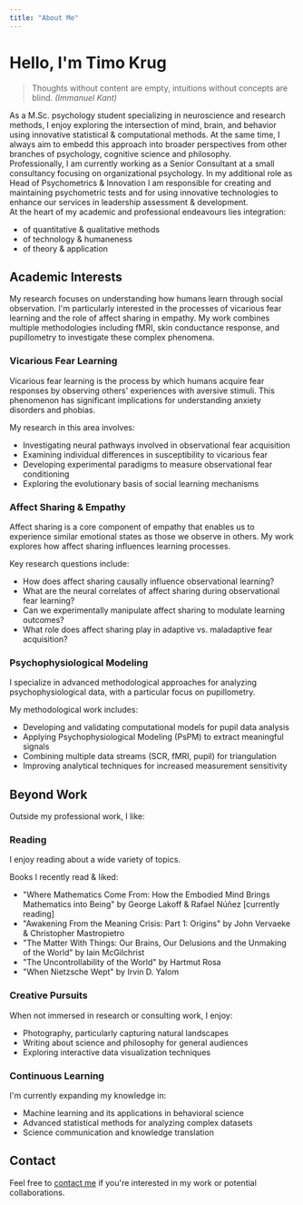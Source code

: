 ```yaml
---
title: "About Me"
---
```


# Hello, I'm Timo Krug

> Thoughts without content are empty, intuitions without concepts are blind. *(Immanuel Kant)*

As a M.Sc. psychology student specializing in neuroscience and research methods, 
I enjoy exploring the intersection of mind, brain, and behavior using innovative statistical & computational methods. 
At the same time, I always aim to embedd this approach into broader perspectives from other branches of psychology, cognitive science and philosophy.  
Professionally, I am currently working as a Senior Consultant at a small consultancy focusing on organizational psychology. 
In my additional role as Head of Psychometrics & Innovation I am responsible for creating and maintaining psychometric tests 
and for using innovative technologies to enhance our services in leadership assessment & development.  
At the heart of my academic and professional endeavours lies integration:
- of quantitative & qualitative methods
- of technology & humaneness
- of theory & application


## Academic Interests

My research focuses on understanding how humans learn through social observation. 
I'm particularly interested in the processes of vicarious fear learning and the role of affect sharing in empathy. 
My work combines multiple methodologies including fMRI, skin conductance response, and pupillometry to investigate these complex phenomena.

### Vicarious Fear Learning

Vicarious fear learning is the process by which humans acquire fear responses by observing others' experiences with aversive stimuli. This phenomenon has significant implications for understanding anxiety disorders and phobias.

My research in this area involves:
- Investigating neural pathways involved in observational fear acquisition
- Examining individual differences in susceptibility to vicarious fear
- Developing experimental paradigms to measure observational fear conditioning
- Exploring the evolutionary basis of social learning mechanisms

### Affect Sharing & Empathy

Affect sharing is a core component of empathy that enables us to experience similar emotional states as those we observe in others. My work explores how affect sharing influences learning processes.

Key research questions include:
- How does affect sharing causally influence observational learning?
- What are the neural correlates of affect sharing during observational fear learning?
- Can we experimentally manipulate affect sharing to modulate learning outcomes?
- What role does affect sharing play in adaptive vs. maladaptive fear acquisition?

### Psychophysiological Modeling

I specialize in advanced methodological approaches for analyzing psychophysiological data, with a particular focus on pupillometry.

My methodological work includes:
- Developing and validating computational models for pupil data analysis
- Applying Psychophysiological Modeling (PsPM) to extract meaningful signals
- Combining multiple data streams (SCR, fMRI, pupil) for triangulation
- Improving analytical techniques for increased measurement sensitivity


## Beyond Work

Outside my professional work, I like:

### Reading

I enjoy reading about a wide variety of topics.

Books I recently read & liked:
- "Where Mathematics Come From: How the Embodied Mind Brings Mathematics into Being" by George Lakoff & Rafael Núñez [currently reading]
- "Awakening From the Meaning Crisis: Part 1: Origins" by John Vervaeke & Christopher Mastropietro
- "The Matter With Things: Our Brains, Our Delusions and the Unmaking of the World" by Iain McGilchrist
- "The Uncontrollability of the World" by Hartmut Rosa
- "When Nietzsche Wept" by Irvin D. Yalom


### Creative Pursuits

When not immersed in research or consulting work, I enjoy:
- Photography, particularly capturing natural landscapes
- Writing about science and philosophy for general audiences
- Exploring interactive data visualization techniques

### Continuous Learning

I'm currently expanding my knowledge in:
- Machine learning and its applications in behavioral science
- Advanced statistical methods for analyzing complex datasets
- Science communication and knowledge translation

## Contact
Feel free to [contact me](/contact) if you're interested in my work or potential collaborations.